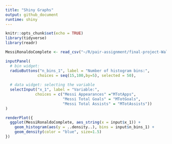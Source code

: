 ```yaml
---
title: "Shiny Graphs"
output: github_document
runtime: shiny
---
```


```r
knitr::opts_chunk$set(echo = TRUE)
library(tidyverse)
library(readr)
```

```r
MessiRonaldoComplete <- read_csv("~/R/pair-assignment/final-project-WaleedIftikhar-SameerSwarup/MessiRonaldoComplete.csv")
```

```r
inputPanel(
  # bin widget:
  radioButtons("n_bins_1", label = "Number of histogram bins:",
              choices = seq(15,100,by=5), selected = 50),
 
  # data widget: selecting the variable 
  selectInput("x_1", label = "Variable:", 
             choices = c("Messi Appearances" ="MTotApps",
                         "Messi Total Goals" = "MTotGoals",
                         "Messi Total Assists" = "MTotAssists"))
)

renderPlot({
  ggplot(MessiRonaldoComplete, aes_string(x = input$x_1)) + 
    geom_histogram(aes(y = ..density..), bins = input$n_bins_1) +
    geom_density(color = "blue", size=1.5)
})
```
